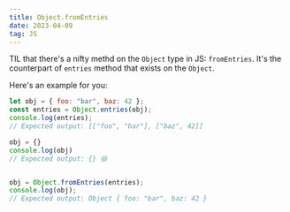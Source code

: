 ```yaml
---
title: Object.fromEntries
date: 2023-04-09
tag: JS
---
```


TIL that there's a nifty methd on the `Object` type in JS: `fromEntries`. It's the 
counterpart of `entries` method that exists on the `Object`.

Here's an example for you: 

```js
let obj = { foo: "bar", baz: 42 }; 
const entries = Object.entries(obj);
console.log(entries);
// Expected output: [["foo", "bar"], ["baz", 42]]

obj = {}
console.log(obj)
// Expected output: {} 😆


obj = Object.fromEntries(entries);
console.log(obj);
// Expected output: Object { foo: "bar", baz: 42 }
````
